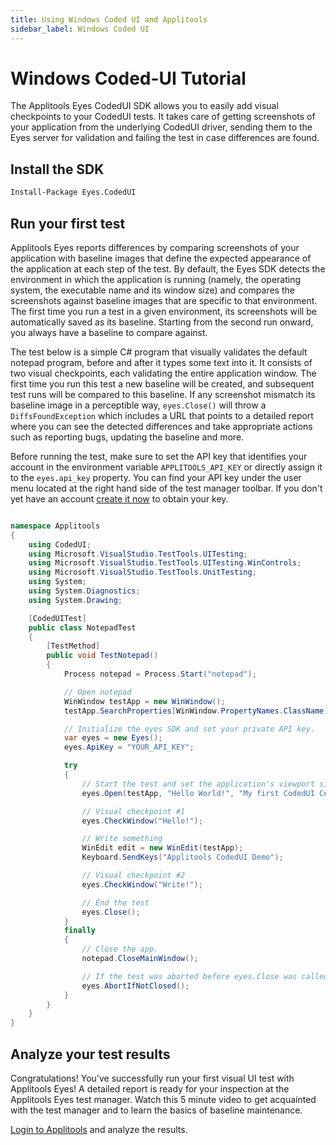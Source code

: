 ```yaml
---
title: Using Windows Coded UI and Applitools
sidebar_label: Windows Coded UI
---
```


# Windows Coded-UI Tutorial

The Applitools Eyes CodedUI SDK allows you to easily add visual checkpoints to your CodedUI tests. It takes care of getting screenshots of your application from the underlying CodedUI driver, sending them to the Eyes server for validation and failing the test in case differences are found.


## Install the SDK
```bash
Install-Package Eyes.CodedUI
```

## Run your first test
Applitools Eyes reports differences by comparing screenshots of your application with baseline images that define the expected appearance of the application at each step of the test. By default, the Eyes SDK detects the environment in which the application is running (namely, the operating system, the executable name and its window size) and compares the screenshots against baseline images that are specific to that environment. The first time you run a test in a given environment, its screenshots will be automatically saved as its baseline. Starting from the second run onward, you always have a baseline to compare against.

The test below is a simple C# program that visually validates the default notepad program, before and after it types some text into it. It consists of two visual checkpoints, each validating the entire application window. The first time you run this test a new baseline will be created, and subsequent test runs will be compared to this baseline. If any screenshot mismatch its baseline image in a perceptible way, `eyes.Close()` will throw a `DiffsFoundException` which includes a URL that points to a detailed report where you can see the detected differences and take appropriate actions such as reporting bugs, updating the baseline and more.

Before running the test, make sure to set the API key that identifies your account in the environment variable `APPLITOOLS_API_KEY` or directly assign it to the `eyes.api_key` property. You can find your API key under the user menu located at the right hand side of the test manager toolbar. If you don't yet have an account [create it now](https://applitools.com/sign-up) to obtain your key.

```csharp

namespace Applitools
{
    using CodedUI;
    using Microsoft.VisualStudio.TestTools.UITesting;
    using Microsoft.VisualStudio.TestTools.UITesting.WinControls;
    using Microsoft.VisualStudio.TestTools.UnitTesting;
    using System;
    using System.Diagnostics;
    using System.Drawing;

    [CodedUITest]
    public class NotepadTest
    {
        [TestMethod]
        public void TestNotepad()
        {
            Process notepad = Process.Start("notepad");

            // Open notepad
            WinWindow testApp = new WinWindow();
            testApp.SearchProperties[WinWindow.PropertyNames.ClassName] = "Notepad";

            // Initialize the eyes SDK and set your private API key.
            var eyes = new Eyes();
            eyes.ApiKey = "YOUR_API_KEY";

            try
            {
                // Start the test and set the application's viewport size to 800x600
                eyes.Open(testApp, "Hello World!", "My first CodedUI C# test", new Size(800, 600));

                // Visual checkpoint #1
                eyes.CheckWindow("Hello!");

                // Write something
                WinEdit edit = new WinEdit(testApp);
                Keyboard.SendKeys("Applitools CodedUI Demo");

                // Visual checkpoint #2
                eyes.CheckWindow("Write!");

                // End the test
                eyes.Close();
            }
            finally
            {
                // Close the app.
                notepad.CloseMainWindow();

                // If the test was aborted before eyes.Close was called, ends the test as aborted.
                eyes.AbortIfNotClosed();
            }
        }
    }
}
```


## Analyze your test results
Congratulations! You've successfully run your first visual UI test with Applitools Eyes! A detailed report is ready for your inspection at the Applitools Eyes test manager. Watch this 5 minute video to get acquainted with the test manager and to learn the basics of baseline maintenance.

[Login to Applitools](https://applitools.com/users/login) and analyze the results.
<PartialOutro/>